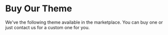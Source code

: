 # Buy Our Theme

We've the following theme available in the marketplace. You can buy one or just contact us for a custom one for you.
